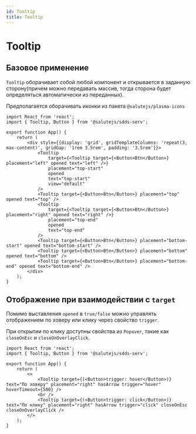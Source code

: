 ```yaml
---
id: Tooltip
title: Tooltip
---
```



# Tooltip
<Description name="Tooltip" />
<PropsTable name="Tooltip" />

## Базовое применение

`Tooltip` оборачивает собой любой компонент и открывается в заданную сторону(причем можно передавать массив, тогда сторона будет определяться автоматически из переданных).

Предполагается оборачивать иконки из пакета `@salutejs/plasma-icons`

```tsx live
import React from 'react';
import { Tooltip, Button } from '@salutejs/sdds-serv';

export function App() {
    return (
        <div style={{display: 'grid', gridTemplateColumns: 'repeat(3, max-content)', gridGap: '1rem 3.5rem', padding: '3.5rem'}}>
            <Tooltip
                target={<Tooltip target={<Button>Btn</Button>} placement="left" opened text="left" />}
                placement="top-start"
                opened
                text="top-start"
                view="default"
            />
            <Tooltip target={<Button>Btn</Button>} placement="top" opened text="top" />
            <Tooltip
                target={<Tooltip target={<Button>Btn</Button>} placement="right" opened text="right" />}
                placement="top-end"
                opened
                text="top-end"
            />
            <Tooltip target={<Button>Btn</Button>} placement="bottom-start" opened text="bottom-start" />
            <Tooltip target={<Button>Btn</Button>} placement="bottom" opened text="bottom" />
            <Tooltip target={<Button>Btn</Button>} placement="bottom-end" opened text="bottom-end" />
        </div>
    );
}
```

## Отображение при взаимодействии с `target`

Помимо выставления `opened` в `true/false` можно управлять отображением по ховеру или клику через свойство `trigger`.

При открытии по клику доступны свойства из `Popover`, такие как `closeOnEsc` и `closeOnOverlayClick`.

```tsx live
import React from 'react';
import { Tooltip, Button } from '@salutejs/sdds-serv';

export function App() {
    return (
        <>
            <Tooltip target={(<Button>trigger: hover</Button>)} text="По ховеру" placement="right" hasArrow trigger="hover" hoverTimeout={500} />
            <br />
            <Tooltip target={(<Button>trigger: click</Button>)} text="По клику" placement="right" hasArrow trigger="click" closeOnEsc closeOnOverlayClick />
        </>
    );
}
```

